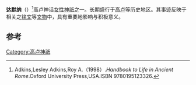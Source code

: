 {{Infobox deity|type=irish
| name = 达默纳
| god_of = 温泉守护神
|consorts=[[波尔墨|波尔墨]]、Moritasgus}}
'''达默纳'''（{{lang-en|Damona}}）<ref>Adkins,Lesley Adkins,Roy A.（1998）.''Handbook to Life in Ancient Rome''.Oxford University Press,USA.ISBN 9780195123326.</ref>高卢神话[[女性|女性]][[神祇|神祇]]之一。长期盛行于[[高卢|高卢]]等历史地区。其事迹反映于相关之[[铭文|铭文]]等[[文物|文物]]中，具有重要地影响与积极意义。

== 参考 ==
{{reflist}}
{{Gaulish-Brythonic mythology}}

[[Category:高卢神祇|Category:高卢神祇]]